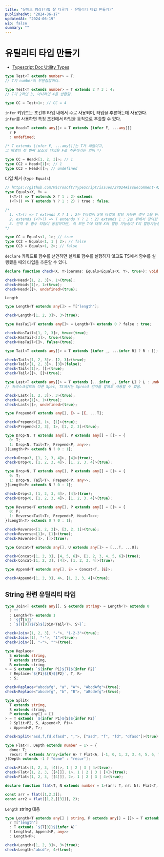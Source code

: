 ```yaml
---
title: "유튜브 영상(타입 잘 다루기 - 유틸리티 타입 만들기)"
publishedAt: "2024-06-17"
updatedAt: "2024-06-19"
wip: false
summary: ""
---
```


# 유틸리티 타입 만들기

- [Typescript Doc Utility Types](https://www.typescriptlang.org/docs/handbook/utility-types.html)

```ts
type Test<T extends number> = T;
// T가 number의 부분집합이다.

type Test<T extends number> = T extends 2 ? 3 : 4;
// T가 2라면 3, 아니라면 4를 반환함.

type CC = Test<1>; // CC = 4
```

`infer` 키워드는 조건부 타입 내에서 주로 사용되며, 타입을 추론하는데 사용한다. `infer`를 사용하면 특정 조건에서 타입을 동적으로 추출할 수 있다.

```ts
type Head<T extends any[]> = T extends [infer F, ...any[]] 
  ? F 
  : undefined;

/* T extends [infer F, ...any[]]는 T가 배열이고,
그 배열의 첫 번째 요소의 타입을 F로 추론하라는 의미 */

type CC = Head<[1, 2, 3]>; // 1
type CC2 = Head<[1]>; // 1
type CC3 = Head<[]>; // undefined
```

타입 체커 (`type Equals`)

```ts
// https://github.com/Microsoft/TypeScript/issues/27024#issuecomment-421529650
type Equals<X, Y> =
  (<T>() => T extends X ? 1 : 2) extends
  (<T>() => T extends Y ? 1 : 2) ? true : false;

/*
  1. <T>() => T extends X ? 1 : 2는 T타입이 X에 타입에 할당 가능한 경우 1을 반환하고, 할당 불가능한 경우 2를 반환하는 함수 타입을 정의.
  2. extends (<T>() => T extends Y ? 1 : 2) extends 1 : 2는 위에서 정의한 함수 타입이 Y 타입에 할당 가능할 경우 1을 반환하고, 그렇지 않을 경우 2를 반환하는 함수 타입과 동일한지 비교한다.
  3. 만약 두 함수 타입이 동일하다면, 즉 모든 T에 대해 X의 할당 가능성이 Y의 할당가능성과 일치한다면 결과는 true가 된다. 그렇지 않다면 false가 된다.
*/

type CC = Equals<1, 1>; // true
type CC2 = Equals<1, 1 | 2>; // false
type CC3 = Equals<1, 2>; // false
```

`declare` 키워드로 함수를 선언하면 실제로 함수를 실행하지 않고도 TS에서 함수를 실행했을 때의 타입을 추론할 수 있다.

```ts
declare function check<X, Y>(params: Equals<Equals<X, Y>, true>): void;

check<Head<[1, 2, 3]>, 1>(true);
check<Head<[1]>, 1>(true);
check<Head<[]>, undefined>(true);
```

`Length`

```ts
type Length<T extends any[]> = T["length"];

check<Length<[1, 2, 3]>, 3>(true);

type HasTail<T extends any[]> = Length<T> extends 0 ? false : true;

check<HasTail<[1, 2, 3]>, true>(true);
check<HasTail<[3]>, true>(true);
check<HasTail<[]>, false>(true);

type Tail<T extends any[]> = T extends [infer _, ...infer R] ? R : [];

check<Tail<[1, 2, 3]>, [2, 3]>(true);
check<Tail<[1, 2, 3]>, [3]>(false);
check<Tail<[1]>, []>(true);
check<Tail<[]>, []>(true);

type Last<T extends any[]> = T extends [...infer _, infer L] ? L : undefined;
// 자바스크립트와 다른 Spec, TS에서는 Spread 인자를 앞에도 사용할 수 있음.

check<Last<[1, 2, 3]>, 3>(true);
check<Last<[1]>, 1>(true);
check<Last<[]>, undefined>(true);

type Prepend<T extends any[], E> = [E, ...T];

check<Prepend<[], 1>, [1]>(true);
check<Prepend<[2, 3], 1>, [1, 2, 3]>(true);

type Drop<N, T extends any[], P extends any[] = []> = {
  0: T;
  1: Drop<N, Tail<T>, Prepend<P, any>>;
}[Length<P> extends N ? 0 : 1];

check<Drop<3, [1, 2, 3, 4]>, [4]>(true);
check<Drop<0, [1, 2, 3, 4]>, [1, 2, 3, 4]>(true);

type Drop<N, T extends any[], P extends any[] = []> = {
  0: T;
  1: Drop<N, Tail<T>, Prepend<P, any>>;
}[Length<P> extends N ? 0 : 1];

check<Drop<3, [1, 2, 3, 4]>, [4]>(true);
check<Drop<0, [1, 2, 3, 4]>, [1, 2, 3, 4]>(true);

type Reverse<T extends any[], P extends any[] = []> = {
  0: P;
  1: Reverse<Tail<T>, Prepend<P, Head<T>>>;
}[Length<T> extends 0 ? 0 : 1];

check<Reverse<[1, 2, 3]>, [3, 2, 1]>(true);
check<Reverse<[1]>, [1]>(true);
check<Reverse<[]>, []>(true);

type Concat<T extends any[], U extends any[]> = [...T, ...U];

check<Concat<[1, 2, 3], [4, 5, 6]>, [1, 2, 3, 4, 5, 6]>(true);
check<Concat<[1, 2, 3], [4]>, [1, 2, 3, 4]>(true);

type Append<T extends any[], E> = Concat<T, [E]>;

check<Append<[1, 2, 3], 4>, [1, 2, 3, 4]>(true);
```

## String 관련 유틸리티 타입

```ts
type Join<T extends any[], S extends string> = Length<T> extends 0
  ? ""
  : Length<T> extends 1
  ? `${T[0]}`
  : `${T[0]}${S}${Join<Tail<T>, S>}`;

check<Join<[1, 2, 3], "-">, "1-2-3">(true);
check<Join<[1], "-">, "1">(true);
check<Join<[], "-">, "">(true);

type Replace<
  S extends string,
  T extends string,
  R extends string
> = S extends `${infer P1}${T}${infer P2}`
  ? Replace<`${P1}${R}${P2}`, T, R>
  : S;

check<Replace<"abcdafg", "a", "A">, "AbcdAfg">(true);
check<Replace<"abcdefg", "b", "B">, "aBcdefg">(true);

type Split<
  T extends string,
  S extends string,
  P extends any[] = []
> = T extends `${infer P1}${S}${infer P2}`
  ? Split<P2, S, Append<P, P1>>
  : Append<P, T>;

check<Split<"asd,f,fd,dfasd", ",">, ["asd", "f", "fd", "dfasd"]>(true);

type Flat<T, Depth extends number = 1> = {
  done: T;
  recur: T extends Array<infer A> ? Flat<A, [-1, 0, 1, 2, 3, 4, 5, 6, 7, 8, 9, 10][Depth]> : T;
}[Depth extends -1 ? "done" : "recur"];

check<Flat<[1, 2, 3, [4]]>, 1 | 2 | 3 | 4>(true);
check<Flat<[1, 2, 3, [[4]]], 1>, 1 | 2 | 3 | [4]>(true);
check<Flat<[1, 2, 3, [[4]]], 2>, 1 | 2 | 3 | 4>(true);

declare function flat<T, N extends number = 1>(arr: T, n?: N): Flat<T, N>[];

const arr = flat([1,2,3]);
const arr2 = flat([1,2,[[3]]], 2);
```

`Length` string 대응

```ts
type Length<T extends any[] | string, P extends any[] = []> = T extends any[]
  ? T["length"]
  : T extends `${T[0]}${infer A}`
  ? Length<A, Append<P, any>>
  : Length<P>;

check<Length<[1, 2, 3]>, 3>(true);
check<Length<"abcd">, 4>(true);
```